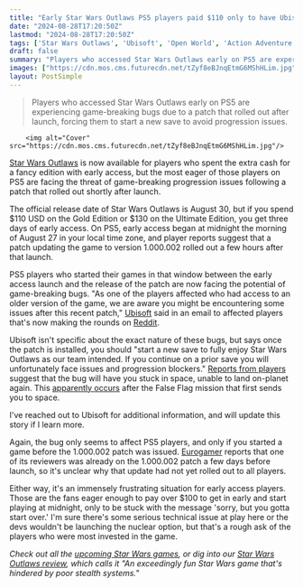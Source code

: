 ```yaml
---
title: "Early Star Wars Outlaws PS5 players paid $110 only to have Ubisoft issue a new patch and tell them to start a new save file or face game-breaking bugs"
date: "2024-08-28T17:20:50Z"
lastmod: "2024-08-28T17:20:50Z"
tags: ['Star Wars Outlaws', 'Ubisoft', 'Open World', 'Action Adventure', 'PS5', 'Early Access', 'Bug', 'Game Breaking']
draft: false
summary: "Players who accessed Star Wars Outlaws early on PS5 are experiencing game-breaking bugs due to a patch that rolled out after launch, forcing them to start a new save to avoid progression issues."
images: ["https://cdn.mos.cms.futurecdn.net/tZyf8eBJnqEtmG6MShHLim.jpg"]
layout: PostSimple
---
```

> Players who accessed Star Wars Outlaws early on PS5 are experiencing game-breaking bugs due to a patch that rolled out after launch, forcing them to start a new save to avoid progression issues.


        <img alt="Cover" src="https://cdn.mos.cms.futurecdn.net/tZyf8eBJnqEtmG6MShHLim.jpg"/>
        
[Star Wars Outlaws](https://www.gamesradar.com/star-wars-outlaws-guide/) is now available for players who spent the extra cash for a fancy edition with early access, but the most eager of those players on PS5 are facing the threat of game-breaking progression issues following a patch that rolled out shortly after launch.

The official release date of Star Wars Outlaws is August 30, but if you spend $110 USD on the Gold Edition or $130 on the Ultimate Edition, you get three days of early access. On PS5, early access began at midnight the morning of August 27 in your local time zone, and player reports suggest that a patch updating the game to version 1.000.002 rolled out a few hours after that launch.

PS5 players who started their games in that window between the early access launch and the release of the patch are now facing the potential of game-breaking bugs. "As one of the players affected who had access to an older version of the game, we are aware you might be encountering some issues after this recent patch," [Ubisoft](https://www.gamesradar.com/tag/ubisoft/) said in an email to affected players that's now making the rounds on [Reddit](https://www.reddit.com/r/StarWarsOutlaws/comments/1f2qnbd/anyone_else_get_an_email_stating_to_update_and/).

Ubisoft isn't specific about the exact nature of these bugs, but says once the patch is installed, you should "start a new save to fully enjoy Star Wars Outlaws as our team intended. If you continue on a prior save you will unfortunately face issues and progression blockers." [Reports from players](https://www.reddit.com/r/StarWarsOutlaws/comments/1f34xqi/stuck_in_space/) suggest that the bug will have you stuck in space, unable to land on-planet again. This [apparently occurs](https://www.reddit.com/r/StarWarsOutlaws/comments/1f2qpau/email_from_ubisoft_regarding_new_patch/lk9g7zm/) after the False Flag mission that first sends you to space.

I've reached out to Ubisoft for additional information, and will update this story if I learn more.

Again, the bug only seems to affect PS5 players, and only if you started a game before the 1.000.002 patch was issued. [Eurogamer](https://www.eurogamer.net/star-wars-outlaws-ps5-players-asked-to-start-all-new-save-to-avoid-progression-blocking-bugs) reports that one of its reviewers was already on the 1.000.002 patch a few days before launch, so it's unclear why that update had not yet rolled out to all players.

Either way, it's an immensely frustrating situation for early access players. Those are the fans eager enough to pay over $100 to get in early and start playing at midnight, only to be stuck with the message 'sorry, but you gotta start over.' I'm sure there's some serious technical issue at play here or the devs wouldn't be launching the nuclear option, but that's a rough ask of the players who were most invested in the game.

*Check out all the *[<em>upcoming Star Wars games</em>](https://www.gamesradar.com/upcoming-star-wars-games/)*, or dig into our *[<em>Star Wars Outlaws review</em>](https://www.gamesradar.com/games/open-world/star-wars-outlaws-review/)*, which calls it "An exceedingly fun Star Wars game that's hindered by poor stealth systems."* 
        